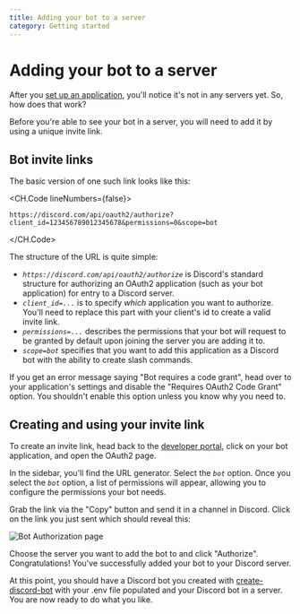 ```yaml
---
title: Adding your bot to a server
category: Getting started
---
```


# Adding your bot to a server

After you [set up an application](./setting-up-an-application), you'll notice it's not in any servers yet. So, how does that work?

Before you're able to see your bot in a server, you will need to add it by using a unique invite link.

## Bot invite links

The basic version of one such link looks like this:

<CH.Code lineNumbers={false}>

```
https://discord.com/api/oauth2/authorize?client_id=123456789012345678&permissions=0&scope=bot
```

</CH.Code>

The structure of the URL is quite simple:

- _`https://discord.com/api/oauth2/authorize`_ is Discord's standard structure for authorizing an OAuth2 application (such as your bot application) for entry to a Discord server.
- _`client_id=...`_ is to specify _which_ application you want to authorize. You'll need to replace this part with your client's id to create a valid invite link.
- _`permissions=...`_ describes the permissions that your bot will request to be granted by default upon joining the server you are adding it to.
- _`scope=bot`_ specifies that you want to add this application as a Discord bot with the ability to create slash commands.

<Alert title="Warning" type="warning">
	If you get an error message saying "Bot requires a code grant", head over to your application's settings and disable
	the "Requires OAuth2 Code Grant" option. You shouldn't enable this option unless you know why you need to.
</Alert>

## Creating and using your invite link

To create an invite link, head back to the [developer portal](https://discord.com/developers/applications), click on your bot application, and open the OAuth2 page.

In the sidebar, you'll find the URL generator. Select the _`bot`_ option. Once you select the _`bot`_ option, a list of permissions will appear, allowing you to configure the permissions your bot needs.

Grab the link via the "Copy" button and send it in a channel in Discord. Click on the link you just sent which should reveal this:

![Bot Authorization page](/assets/bot-auth-page.png)

Choose the server you want to add the bot to and click "Authorize". Congratulations! You've successfully added your bot to your Discord server.

At this point, you should have a Discord bot you created with [create-discord-bot](https://github.com/discordjs/discord.js/tree/main/packages/create-discord-bot) with your .env file populated and your Discord bot in a server. You are now ready to do what you like.
